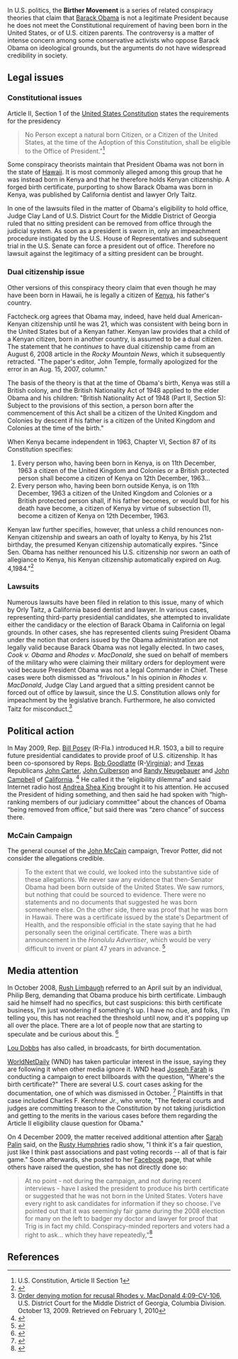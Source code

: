 {{subpages}}
{{TOC|right}}
In U.S. politics, the '''Birther Movement''' is a series of related conspiracy theories that claim that [[Barack Obama]] is not a legitimate President because he does not meet the Constitutional requirement of having been born in the United States, or of U.S. citizen parents. The controversy is a matter of intense concern among some conservative activists who oppose Barack Obama on ideological grounds, but the arguments do not have widespread credibility in society.

==Legal issues==

===Constitutional issues===

Article II, Section 1 of the [[United States Constitution]] states the requirements for the presidency

<blockquote>No Person except a natural born Citizen, or a Citizen of the United States, at the time of the Adoption of this Constitution, shall be eligible to the Office of President."<ref>U.S. Constitution, Article II Section 1</ref></blockquote>

Some conspiracy theorists maintain that President Obama was not born in the state of [[Hawaii]]. It is most commonly alleged among this group that he was instead born in Kenya and that he therefore holds Kenyan citizenship. A forged birth certificate, purporting to show Barack Obama was born in Kenya, was published by California dentist and lawyer Orly Taitz.

In one of the lawsuits filed in the matter of Obama's eligibility to hold office, Judge Clay Land of U.S. District Court for the Middle District of Georgia ruled that no sitting president can be removed from office through the judicial system. As soon as a president is sworn in, only an impeachment procedure instigated by the U.S. House of Representatives and subsequent trial in the U.S. Senate can force a president out of office. Therefore no lawsuit against the legitimacy of a sitting president can be brought.

===Dual citizenship issue===
Other versions of this conspiracy theory claim that even though he may have been born in Hawaii, he is legally a citizen of [[Kenya]], his father's country.

Factcheck.org agrees that Obama may, indeed, have held dual American-Kenyan citizenship until he was 21, which was consistent with being born in the United States but of a Kenyan father. Kenyan law provides that a child of a Kenyan citizen, born in another country, is assumed to be a dual citizen. The statement that he ''continues'' to have dual citizenship came from an August 6, 2008 article in the ''Rocky Mountain News'', which it subsequently retracted. "The paper's editor, John Temple, formally apologized for the error in an Aug. 15, 2007, column."

The basis of the theory is that at the time of Obama's birth, Kenya was still a British colony, and the British  Nationality Act of 1948 applied to the elder Obama and his children: "British Nationality Act of 1948 (Part II, Section 5): Subject to the provisions of this section, a person born after the commencement of this Act shall be a citizen of the United Kingdom and Colonies by descent if his father is a citizen of the United Kingdom and Colonies at the time of the birth."

When Kenya became independent in 1963, Chapter VI, Section 87 of its Constitution specifies:

#Every person who, having been born in Kenya, is on 11th December, 1963 a citizen of the United Kingdom and Colonies or a British protected person shall become a citizen of Kenya on 12th December, 1963...
#Every person who, having been born outside Kenya, is on 11th December, 1963 a citizen of the United Kingdom and Colonies or a British protected person shall, if his father becomes, or would but for his death have become, a citizen of Kenya by virtue of subsection (1), become a citizen of Kenya on 12th December, 1963.

Kenyan law further specifies, however, that unless a child renounces non-Kenyan citizenship and swears an oath of loyalty to Kenya, by his 21st birthday, the presumed Kenyan citizenship automatically expires. "Since Sen. Obama has neither renounced his U.S. citizenship nor sworn an oath of allegiance to Kenya, his Kenyan citizenship automatically expired on Aug. 4,1984."<ref name=Factcheck>{{citation
 | title  = Does Barack Obama have Kenyan citizenship?
 | url = http://www.factcheck.org/askfactcheck/does_barack_obama_have_kenyan_citizenship.html
 | date = 29 August 2008
 | journal = Annenberg Political Fact Check}}</ref>

===Lawsuits===

Numerous lawsuits have been filed in relation to this issue, many of which by Orly Taitz, a California based dentist and lawyer. In various cases, representing third-party presidential candidates, she attempted to invalidate either the candidacy or the election of Barack Obama in California on legal grounds. In other cases, she has represented clients suing President Obama under the notion that orders issued by the Obama administration are not legally valid because Barack Obama was not legally elected. In two cases, ''Cook v. Obama'' and ''Rhodes v. MacDonald'', she sued on behalf of members of the military who were claiming their military orders for deployment were void because President Obama was not a legal Commander in Chief. These cases were both dismissed as "frivolous." In his opinion in ''Rhodes v. MacDonald'', Judge Clay Land argued that a sitting president cannot be forced out of office by lawsuit, since the U.S. Constitution allows only for impeachment by the legislative branch. Furthermore, he also convicted Taitz for misconduct.<ref>[http://www.dailyreportonline.com/Editorial/PDF/PDF%20Archive/Order_denying_motion_for_recusal.pdf Order denying motion for recusal Rhodes v. MacDonald 4:09-CV-106], U.S. District Court for the Middle District of Georgia, Columbia Division. October 13, 2009. Retrieved on February 1, 2010</ref>

==Political action==
In  May 2009, Rep. [[Bill Posey]] (R-Fla.) introduced H.R. 1503, a bill to require  future presidential candidates to provide proof of U.S. citizenship. It has been co-sponsored by Reps. [[Bob Goodlatte]] (R-[[Virginia]]); and [[Texas]] Republicans [[John Carter]], [[John Culberson]] and [[Randy Neugebauer]] and  [[John Campbell (politician)|John Campbell]] of [[California]].  <ref name=WI2009-06-18>{{citation
 | title = Bill Posey, Congressional Birther, Finds Some Friends and Bashes ‘Angry Woman’ Rachel Maddow
| author = [[David Weigel]]  | date = 18 June 2009
 | journal = Washington Independent
 | url = http://washingtonindependent.com/47850/bill-posey-congressional-birther-finds-some-friends-and-bashes-rachel-maddow}}</ref> He called it the “eligibility dilemma” and said Internet radio host [[Andrea Shea King]] brought it to his attention. He accused the President of hiding something, and then said he had spoken with   “high-ranking members of our judiciary committee” about the chances of Obama “being removed from office,” but said there was “zero chance” of success there.

===McCain Campaign===
The general counsel of the [[John McCain]] campaign, Trevor Potter, did not consider the allegations credible.

<blockquote>To the extent that we could, we looked into the substantive side of these allegations. We never saw any evidence that then-Senator Obama had been born outside of the United States. We saw rumors, but nothing that could be sourced to evidence. There were no statements and no documents that suggested he was born somewhere else. On the other side, there was proof that he was born in Hawaii. There was a certificate issued by the state's Department of Health, and the responsible official in the state saying that he had personally seen the original certificate. There was a birth announcement in the ''Honolulu Advertiser'', which would be very difficult to invent or plant 47 years in advance. <ref name=CQP2009-07-24>{{citation
 | date = 24 July 2009 
 | author = David Weigel
 | title = McCain Lawyers Investigated Obama Citizenship
 | url =http://politicalwire.com/archives/2009/07/24/mccain_lawyers_investigated_obama_citizenship.html?referrer=js
 | journal = CQ Politics}}</ref></blockquote>

==Media attention==

In October 2008, [[Rush Limbaugh]] referred to an April suit by an individual, Philip Berg, demanding that Obama produce his birth certificate. Limbaugh said he himself had no specifics, but cast suspicions: this birth certificate business, I'm just wondering if something's up.  I have no clue, and folks, I'm telling you, this has not reached the threshold until now, and it's popping up all over the place.  There are a lot of people now that are starting to speculate and be curious about this.   <ref name=Limbaugh>{{citation
 | url = http://www.rushlimbaugh.com/home/daily/site_102308/content/01125106.guest.html
 | title = Obama "Rushes" to Grandmother's Bedside (After Just a Few Days)
 | date = October 23, 2008
 | journal = Rush Limbaugh show}}</ref>

[[Lou Dobbs]] has also called, in broadcasts, for birth documentation.

[[WorldNetDaily]] (WND) has taken particular interest in the issue, saying they are following it when other media ignore it. WND head [[Joseph Farah]] is conducting a campaign to erect billboards with the question, "Where's the birth certificate?"  There are several U.S. court cases asking for the documentation, one of which was dismissed in October. <ref name=WND2009-10-21>{{citation
 | title = BORN IN THE USA? Judge tosses eligibility case against Congress 'We've lost a skirmish. Now on with the war in the higher courts!'
 | date = 21 October 2009
 | author = [[Bob Unruh]]
 | journal = [[WorldNetDaily]]}}</ref> Plaintiffs in that case included Charles F. Kerchner Jr., who wrote, "The federal courts and judges are committing treason to the Constitution by not taking jurisdiction and getting to the merits in the various cases before them regarding the Article II eligibility clause question for Obama." 

On 4 December 2009, the matter received additional attention after [[Sarah Palin]] said, on the [[Rusty Humphries]] radio show, "I think it's a fair question, just like I think past associations and past voting records -- all of that is fair game."  Soon afterwards, she posted to her [[Facebook]] page, that while others have raised the question, she has not directly done so: <blockquote>At no point - not during the campaign, and not during recent interviews - have I asked the president to produce his birth certificate or suggested that he was not born in the United States. Voters have every right to ask candidates for information if they so choose. I've pointed out that it was seemingly fair game during the 2008 election for many on the left to badger my doctor and lawyer for proof that Trig is in fact my child. Conspiracy-minded reporters and voters had a right to ask... which they have repeatedly,"<ref name=WaPo>{{citation
 | url = http://voices.washingtonpost.com/44/2009/12/palin-flirts-with-obama-birth.html?hpid=topnews
 | title = Palin flirts with Obama birth certificate questions
 | author =  Garance Franke-Ruta
 | journal = Washington Post | date = 4 October 2009}}</ref></blockquote>

==References==
{{reflist|2}}